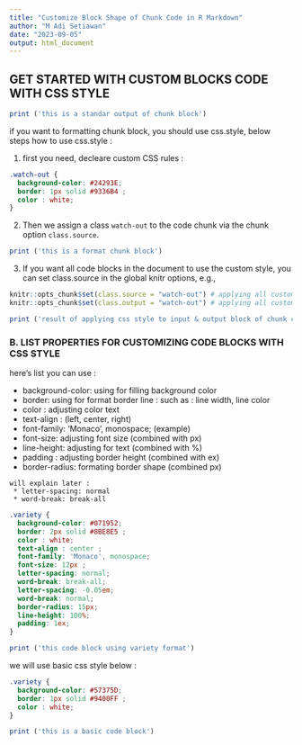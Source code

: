 ```yaml
---
title: "Customize Block Shape of Chunk Code in R Markdown"
author: "M Adi Setiawan"
date: "2023-09-05"
output: html_document
---
```



## GET STARTED WITH CUSTOM BLOCKS CODE WITH CSS STYLE

```r

print ('this is a standar output of chunk block')

```

if you want to formatting chunk block, you should use css.style, below steps how to use css.style :

1. first you need, decleare custom CSS rules : 

``` css
.watch-out {
  background-color: #24293E;
  border: 1px solid #9336B4 ;
  color : white;
}
```

2. Then we assign a class `watch-out` to the code chunk via the chunk option `class.source`.

```r

print ('this is a format chunk block')

```

3. If you want all code blocks in the document to use the custom style, you can set class.source in the global knitr options, e.g.,

```r
knitr::opts_chunk$set(class.source = "watch-out") # applying all custom style on input/source of chunk code
knitr::opts_chunk$set(class.output = "watch-out") # applying all custom style on output of chunk code
```

```r
print ('result of applying css style to input & output block of chunk code')
```



### B. LIST PROPERTIES FOR CUSTOMIZING CODE BLOCKS WITH CSS STYLE

here's list you can use : 

* background-color: using for filling background color
* border: using for format border line : such as : line width, line color
* color : adjusting color text
* text-align : (left, center, right)
* font-family: 'Monaco', monospace; (example)
* font-size: adjusting font size (combined with px)
* line-height: adjusting for text (combined with %)
* padding : adjusting border height (combined with ex)
* border-radius: formating border shape (combined px)

 ```
 will explain later :
  * letter-spacing: normal
  * word-break: break-all
  ```

``` css
.variety {
  background-color: #071952;
  border: 2px solid #8BE8E5 ;
  color : white;
  text-align : center ;
  font-family: 'Monaco', monospace;
  font-size: 12px ;
  letter-spacing: normal;
  word-break: break-all;
  letter-spacing: -0.05em;
  word-break: normal;
  border-radius: 15px;
  line-height: 100%;
  padding: 1ex;
}

```

```r

print ('this code block using variety format')

```






we will use basic css style below :
``` css
.variety {
  background-color: #57375D;
  border: 1px solid #9400FF ;
  color : white;
}
```

```r

print ('this is a basic code block')

```